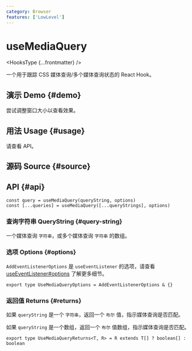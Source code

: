 ```yaml
---
category: Browser
features: ['LowLevel']
---
```


# useMediaQuery


<HooksType {...frontmatter} />

一个用于跟踪 CSS 媒体查询/多个媒体查询状态的 React Hook。

## 演示 Demo \{#demo}

尝试调整窗口大小以查看效果。


<App />

## 用法 Usage \{#usage}

请查看 API。

## 源码 Source \{#source}


<Source />

## API \{#api}

```tsx
const query = useMediaQuery(queryString, options)
const [...queries] = useMediaQuery([...queryStrings], options)
```

### 查询字符串 QueryString \{#query-string}

一个媒体查询 `字符串`，或多个媒体查询 `字符串` 的数组。

### 选项 Options \{#options}

`AddEventListenerOptions` 是 `useEventListener` 的选项，请查看 [useEventListener#options](/reference/use-event-listener/#options) 了解更多细节。

```tsx
export type UseMediaQueryOptions = AddEventListenerOptions & {}
```

### 返回值 Returns \{#returns}

如果 `queryString` 是一个 `字符串`，返回一个 `布尔` 值，指示媒体查询是否匹配。

如果 `queryString` 是一个数组，返回一个 `布尔` 值数组，指示媒体查询是否匹配。

```tsx
export type UseMediaQueryReturns<T, R> = R extends T[] ? boolean[] : boolean
```
